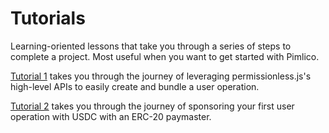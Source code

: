 # Tutorials

Learning-oriented lessons that take you through a series of steps to complete a project. Most useful when you want to get started with Pimlico.

[Tutorial 1](/references/permissionless/tutorial/tutorial-1) takes you through the journey of leveraging permissionless.js's high-level APIs to easily create and bundle a user operation.

[Tutorial 2](/references/permissionless/tutorial/tutorial-2) takes you through the journey of sponsoring your first user operation with USDC with an ERC-20 paymaster.

